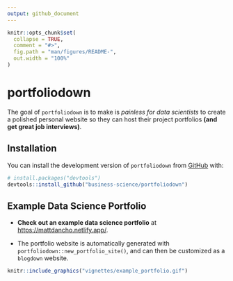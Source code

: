 ```yaml
---
output: github_document
---
```


<!-- README.md is generated from README.Rmd. Please edit that file -->

```r
knitr::opts_chunk$set(
  collapse = TRUE,
  comment = "#>",
  fig.path = "man/figures/README-",
  out.width = "100%"
)
```

# portfoliodown

<!-- badges: start -->
<!-- badges: end -->

The goal of `portfoliodown` is to make is _painless for data scientists_ to create a polished personal website so they can host their project portfolios __(and get great job interviews)__.

## Installation

You can install the development version of `portfoliodown` from [GitHub](https://github.com/) with:

``` r
# install.packages("devtools")
devtools::install_github("business-science/portfoliodown")
```

## Example Data Science Portfolio

- __Check out an example data science portfolio__ at [https://mattdancho.netlify.app/](https://mattdancho.netlify.app/). 

- The portfolio website is automatically generated with `portfoliodown::new_portfolio_site()`, and can then be customized as a `blogdown` website.

```r
knitr::include_graphics("vignettes/example_portfolio.gif")
```



